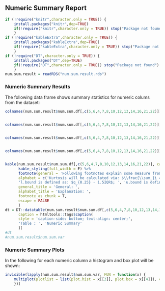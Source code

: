 ## Numeric Summary Report
```r
if (!require("knitr",character.only = TRUE)) {
    install.packages("knitr",dep=TRUE)
    if(!require("knitr",character.only = TRUE)) stop("Package not found")
    }
if (!require("kableExtra",character.only = TRUE)) {
    install.packages("kableExtra",dep=TRUE)
    if(!require("kableExtra",character.only = TRUE)) stop("Package not found")
    }
if (!require("DT",character.only = TRUE)) {
    install.packages("DT",dep=TRUE)
    if(!require("DT",character.only = TRUE)) stop("Package not found")
    }
num.sum.result = readRDS("num.sum.result.rds")
```
### Numeric Summary Results

The following data frame shows summary statistics for numeric colums from the dataset:
```r
colnames(num.sum.result$num.sum.df[,c(5,6,4,7,8,10,12,13,14,16,21,22)])[1] = paste0(colnames(num.sum.result$num.sum.df[,c(5,6,4,7,8,10,12,13,14,16,21,22)])[1], footnote_marker_alphabet(1))


colnames(num.sum.result$num.sum.df[,c(5,6,4,7,8,10,12,13,14,16,21,22)])[2] = paste0(colnames(num.sum.result$num.sum.df[,c(5,6,4,7,8,10,12,13,14,16,21,22)])[2], footnote_marker_alphabet(2))


colnames(num.sum.result$num.sum.df[,c(5,6,4,7,8,10,12,13,14,16,21,22)])[11] = paste0(colnames(num.sum.result$num.sum.df[,c(5,6,4,7,8,10,12,13,14,16,21,22)])[11], footnote_marker_alphabet(3))


colnames(num.sum.result$num.sum.df[,c(5,6,4,7,8,10,12,13,14,16,21,22)])[12] = paste0(colnames(num.sum.result$num.sum.df[,c(5,6,4,7,8,10,12,13,14,16,21,22)])[12], footnote_marker_alphabet(4))


kable(num.sum.result$num.sum.df[,c(5,6,4,7,8,10,12,13,14,16,21,22)], caption = 'Numeric Summary', format = 'html', escape = FALSE) %>%
      kable_styling(full_width = F) %>%
      footnote(general = 'Following footnotes explain some measure from the table above ',
      alphabet = c('Kurtosis will be calculated via: $\\frac{\\sum_{i = 1}^{n}(x_i - \\bar{x})^4 / n}{s^4}$;', 'Skewness will be calculated via: $\\frac{\\sum_{i = 1}^{n}(x_i - \\bar{x})^3 / n}{s^3}$; ',
      'l.bound is defined as: $q_{0.25} - 1.5IQR$; ', 'u.bound is defined as: $q_{0.75} + 1.5IQR$; where $IQR$ is defined as $IQR:= q_{0.75} - q_{0.25}$'),
      general_title = 'General: ',
      alphabet_title = 'Explanation: ',
      footnote_as_chunk = T,
      escape = FALSE
      )
dt = DT::datatable(num.sum.result$num.sum.df[,c(5,6,4,7,8,10,12,13,14,16,21,22)], class = 'compact', filter = 'bottom', options = list(pageLength = 10),
      caption = htmltools::tags$caption(
      style = 'caption-side: bottom; text-align: center;',
      'Table : ', 'Numeric Summary'
      ))
#dt
#num.sum.result$num.sum.var
```

### Numeric Summary Plots

In the following for each numeric column a histogram and box plot will be shown:
```r
invisible(lapply(num.sum.result$num.sum.var, FUN = function(x) {
    multiplot(plotlist = list(plot.hist = x[[3]], plot.box = x[[4]]), cols = 2)
    }))
```
